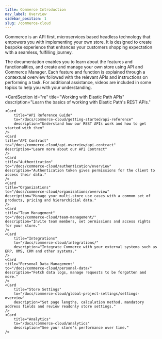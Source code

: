 ```yaml
---
title: Commerce Introduction
nav_label: Overview
sidebar_position: 1
slug: /commerce-cloud
---
```


Commerce is an API first, microservices based headless technology that empowers you with implementing your own store. It is designed to create bespoke experience that enhances your customers shopping expectation with a seamless, fulfilling journey.

The documentation enables you to learn about the features and functionalities, and create and manage your own store using API and Commerce Manager. Each feature and function is explained through a contextual overview followed with the relevant APIs and instructions on performing a task. For additional assistance, videos are included in some topics to help you with your understanding.

<CardSection
    id="re"
    title="Working with Elastic Path APIs"
    description="Learn the basics of working with Elastic Path's REST APIs."
>
    <Card
        title="API Reference Guide"
        to="/docs/commerce-cloud/getting-started/api-reference"
        description="Understand how our REST APIs work and how to get started with them"
    />
    <Card
    title="API Contract"
    to="/docs/commerce-cloud/api-overview/api-contract"
    description="Learn more about our API Contract"
    />
    <Card
    title="Authentication"
    to="/docs/commerce-cloud/authentication/overview"
    description="Authentication token gives permissions for the client to access their data."
    />
    <Card
    title="Organizations"
    to="/docs/commerce-cloud/organizations/overview"
    description="Manage your multi-store use cases with a common set of products, pricing and hierarchicial data."
    />
    <Card
    title="Team Management"
    to="/docs/commerce-cloud/team-management/"
    description="Invite team members, set permissions and access rights for your store."
    />
    <Card
        title="Integrations"
        to="/docs/commerce-cloud/integrations/"
        description="Integrate Commerce with your external systems such as ERP, OMS, CRM and other systems."
    />
    <Card
    title="Personal Data Management"
    to="/docs/commerce-cloud/personal-data/"
    description="Fetch data logs, manage requests to be forgotten and more."
    />
    <Card
        title="Store Settings"
        to="/docs/commerce-cloud/global-project-settings/settings-overview"
        description="Set page lengths, calculation method, mandatory address fields and review readonly store settings."
    />
    <Card
        title="Analytics"
        to="/docs/commerce-cloud/analytics"
        description="See your store's performance over time."
    />
</CardSection>
